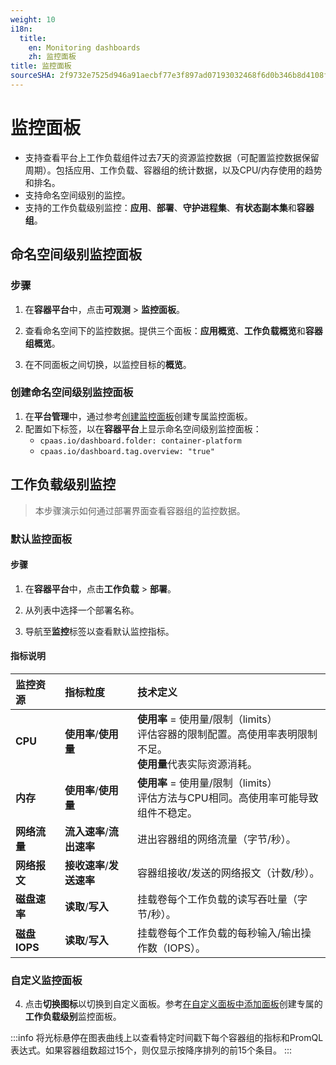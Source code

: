```yaml
---
weight: 10
i18n:
  title:
    en: Monitoring dashboards
    zh: 监控面板
title: 监控面板
sourceSHA: 2f9732e7525d946a91aecbf77e3f897ad07193032468f6d0b346b8d4108f8890
---
```


# 监控面板

- 支持查看平台上工作负载组件过去7天的资源监控数据（可配置监控数据保留周期）。包括应用、工作负载、容器组的统计数据，以及CPU/内存使用的趋势和排名。
- 支持命名空间级别的监控。
- 支持的工作负载级别监控：**应用**、**部署**、**守护进程集**、**有状态副本集**和**容器组**。

## 命名空间级别监控面板

### 步骤

1. 在**容器平台**中，点击**可观测** > **监控面板**。

2. 查看命名空间下的监控数据。提供三个面板：**应用概览**、**工作负载概览**和**容器组概览**。

3. 在不同面板之间切换，以监控目标的**概览**。

### 创建命名空间级别监控面板

1. 在**平台管理**中，通过参考[创建监控面板](../../observability/monitor/functions/manage_dashboard.mdx#｛#create_dashboard｝)创建专属监控面板。
2. 配置如下标签，以在**容器平台**上显示命名空间级别监控面板：
   - `cpaas.io/dashboard.folder: container-platform`
   - `cpaas.io/dashboard.tag.overview: "true"`

## 工作负载级别监控

> 本步骤演示如何通过部署界面查看容器组的监控数据。

### 默认监控面板

#### 步骤

1. 在**容器平台**中，点击**工作负载** > **部署**。

2. 从列表中选择一个部署名称。

3. 导航至**监控**标签以查看默认监控指标。

#### 指标说明

| **监控资源** | **指标粒度**           | **技术定义**                                                                                                                                                                   |
| :----------- | :--------------------- | :--------------------------------------------------------------------------------------------------------------------------------------------------------------------------- |
| **CPU**      | **使用率**/**使用量**   | **使用率** = 使用量/限制（limits）<br />评估容器的限制配置。高使用率表明限制不足。<br />**使用量**代表实际资源消耗。                                                |
| **内存**     | **使用率**/**使用量**   | **使用率** = 使用量/限制（limits）<br />评估方法与CPU相同。高使用率可能导致组件不稳定。                                                                                        |
| **网络流量** | **流入速率**/**流出速率** | 进出容器组的网络流量（字节/秒）。                                                                                                                                               |
| **网络报文** | **接收速率**/**发送速率** | 容器组接收/发送的网络报文（计数/秒）。                                                                                                                                           |
| **磁盘速率** | **读取**/**写入**       | 挂载卷每个工作负载的读写吞吐量（字节/秒）。                                                                                                                                     |
| **磁盘 IOPS** | **读取**/**写入**       | 挂载卷每个工作负载的每秒输入/输出操作数（IOPS）。                                                                                                                               |

### 自定义监控面板

4. 点击**切换图标**以切换到自定义面板。参考[在自定义面板中添加面板](../../observability/monitor/functions/manage_dashboard.mdx)创建专属的**工作负载级别**监控面板。

:::info
将光标悬停在图表曲线上以查看特定时间戳下每个容器组的指标和PromQL表达式。如果容器组数超过15个，则仅显示按降序排列的前15个条目。
:::

